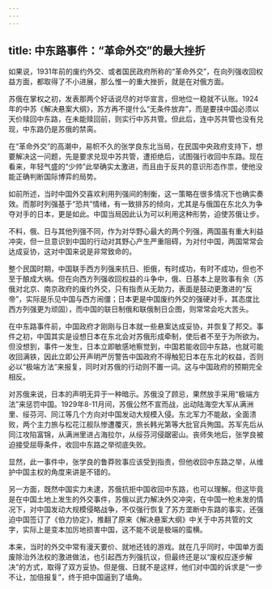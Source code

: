 ```yaml
---
---
---
```

title: 中东路事件：“革命外交”的最大挫折
---



如果说，1931年前的废约外交、或者国民政府所称的“革命外交”，在向列强收回权益方面，都取得了不小进展，那么惟一的重大挫折，就是在对俄方面。

苏俄在掌权之初，发表那两个好话说尽的对华宣言，但地位一稳就不认账。1924年的中苏《解决悬案大纲》，苏方再不提什么“无条件放弃”，而是要挟中国必须以天价赎回中东路，在未能赎回前，则实行中苏共管。但此后，连中苏共管也没有兑现，中东路仍是苏俄的禁脔。

在“革命外交”的高潮中，易帜不久的张学良东北当局，在民国中央政府支持下，想要解决这一问题，先是要求兑现中苏共管，遭拒绝后，试图强行收回中东路。现在看来，年轻气盛的“少帅”此举确实太激进，而且由于反共的意识形态作祟，使他没能正确判断国际博弈的局势。

如前所述，当时中国外交喜欢利用列强间的制衡，这一策略在很多情况下也确实奏效。而那时列强基于“恐共”情绪，有一致排苏的倾向，尤其是与俄国在东北久为争夺对手的日本，更是如此。中国当局因此认为可以利用这种形势，迫使苏俄让步。

不料，俄、日与其他列强不同，作为对华野心最大的两个列强，两国虽有重大利益冲突，但一旦意识到中国的行动对其野心产生严重阻碍，为对付中国，两国常常会达成妥协，这对中国来说是非常致命的。

整个民国时期，中国联手西方列强来抗日、拒俄，有时成功，有时不成功，但也不至于酿成大祸。但在向西方列强收回权益的斗争中，俄、日基本上是败事有余（苏俄对北京、南京政府的废约外交，只有指责从无助力，表面是鼓动更激进的“反帝”，实际是乐见中国与西方闹僵；日本更是中国废约外交的强硬对手，其态度比西方列强更为顽固），而中国的联日制俄和联俄制日企图，则常常会吃大苦头。

在中东路事件前，中国政府才刚刚与日本就一些悬案达成妥协，并恢复了邦交。事件之初，中国其实是设想日本在东北会对苏俄形成牵制，使后者不至于为所欲为。但没想到，事件一发生，日本立即敏感地察觉到，中国若能收回中东路，也就可能收回满铁，因此立即公开声明严厉警告中国政府不得触犯日本在东北的权益，否则必以“极端方法”来报复，同时对苏俄的行动则不置一词。这与中国政府的预期完全相反。

对苏俄来说，日本的声明无异于一种暗示。苏俄没了顾忌，果然放手采用“极端方法”来惩罚中国。1929年8-11月间，苏俄公然不宣而战，出动陆海空大军从满洲里、绥芬河、同江等几个方向对中国发动大规模入侵。东北军力不能敌，全面溃败，两个主力旅与松花江舰队惨遭覆灭，旅长韩光第等大批官兵殉国。苏军先后从同江攻陷富锦，从满洲里进占海拉尔，从绥芬河侵踞密山。丧师失地后，张学良被迫接受屈辱条件，收回中东路之举彻底失败。

显然，此一事件中，张学良的鲁莽败事应该受到指责，但他收回中东路之举，从维护中国主权的角度来讲是不错的。

另一方面，既然中国实力未逮，苏俄抗拒中国收回中东路，也可以理解。但这毕竟是在中国土地上发生的外交事件，苏俄以武力解决外交冲突，在中国一枪未发的情况下，对中国发动大规模侵略战争，不仅强行恢复了苏方垄断中东路的事实，还强迫中国签订了《伯力协定》，推翻了原来《解决悬案大纲》中关于中苏共管的文字，实际上是变本加厉地损害中国，这不能不说是极端的蛮横。

本来，当时的外交中常有漫天要价、就地还钱的游戏。就在几乎同时，中国单方面废除治外法权的激进做法，也引起西方列强抗议，但最终还是以“废权应逐步解决”的方式，取得了双方妥协。但是俄、日就不是这样，他们对中国的诉求是“一步不让，加倍报复”，终于把中国逼到了墙角。